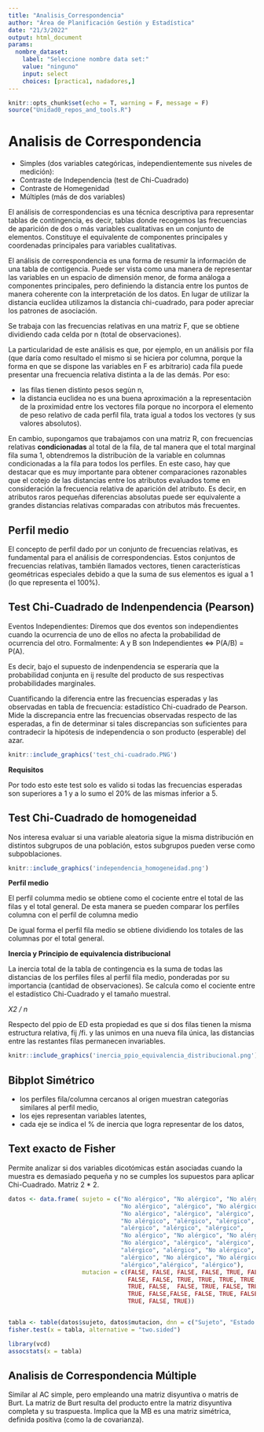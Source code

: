 ```yaml
---
title: "Analisis_Correspondencia"
author: "Área de Planificación Gestión y Estadística"
date: "21/3/2022"
output: html_document
params:
  nombre_dataset:
    label: "Seleccione nombre data set:"
    value: "ninguno"
    input: select
    choices: [practica1, nadadores,]
---
```

```r
knitr::opts_chunk$set(echo = T, warning = F, message = F)
source("Unidad0_repos_and_tools.R")

```

# Analisis de Correspondencia

+ Simples (dos variables categóricas, independientemente sus niveles de medición): 
- Contraste de Independencia (test de Chi-Cuadrado) 
- Contraste de Homegenidad
+ Múltiples (más de dos variables)


El análisis de correspondencias es una técnica descriptiva para representar tablas de contingencia, es decir, tablas donde recogemos las frecuencias de aparición de dos o más variables cualitativas en un conjunto de elementos. Constituye el equivalente de componentes principales y coordenadas principales para variables cualitativas.     

El análisis de correspondencia es una forma de resumir la información de una tabla de contigencia. Puede ser vista como una manera de representar las variables en un espacio de dimensión menor, de forma análoga a componentes principales, pero definiendo la distancia entre los puntos de manera coherente con la interpretación de los datos. En lugar de utilizar la distancia euclídea utilizamos la distancia chi-cuadrado, para poder apreciar los patrones de asociación.

Se trabaja con las frecuencias relativas en una matriz F, que se obtiene dividiendo cada celda por n (total de observaciones).   

La particularidad de este análisis es que, por ejemplo, en un análisis por fila (que daría como resultado el mismo si se hiciera por columna, porque la forma en que se dispone las variables en F es arbitrario) cada fila puede presentar una frecuencia relativa distinta a la de las demás. Por eso:   

- las filas tienen distinto pesos segùn n,    
- la distancia euclidea no es una buena aproximación a la representaciòn de la proximidad entre los vectores fila porque no incorpora el elemento de peso relativo de cada perfil fila, trata igual a todos los vectores (y sus valores absolutos).   

En cambio, supongamos que trabajamos con una matriz R, con frecuencias relativas **condicionadas** al total de la fila, de tal manera que el total marginal fila suma 1, obtendremos la distribuciòn de la variable en columnas condicionadas a la fila para todos los perfiles. En este caso, hay que destacar que es muy importante para obtener comparaciones razonables que el cotejo de las distancias entre los atributos evaluados tome en consideración la frecuencia relativa de aparición del atributo. Es decir, en atributos raros pequeñas diferencias absolutas puede ser equivalente a grandes distancias relativas comparadas con atributos más frecuentes. 

## Perfil medio

El concepto de perfil dado por un conjunto de frecuencias relativas, es fundamental para el análisis de correspondencias. Estos conjuntos de frecuencias relativas, también llamados vectores, tienen características geométricas especiales debido a que la suma de sus elementos es igual a 1 (lo que representa el 100%).


## Test Chi-Cuadrado de Indenpendencia (Pearson)

Eventos Independientes: Diremos que dos eventos son independientes cuando la ocurrencia de uno de ellos no afecta la probabilidad de ocurrencia del otro. Formalmente: A y B son Independientes ⇔ P(A/B) = P(A).

Es decir, bajo el supuesto de indenpendencia se esperaría que la probabilidad conjunta en ij resulte del producto de sus respectivas probabilidades marginales.  

Cuantificando la diferencia entre las frecuencias esperadas y las observadas en tabla de frecuencia: estadístico Chi-cuadrado de Pearson. Mide la discrepancia entre las frecuencias observadas respecto de las esperadas, a fin de determinar si tales discrepancias son suficientes para contradecir la hipótesis de independencia o son producto (esperable) del azar.

```r
knitr::include_graphics('test_chi-cuadrado.PNG')
```

**Requisitos**

Por todo esto este test solo es valido si todas las frecuencias esperadas son superiores a 1 y a lo sumo el 20% de las mismas inferior a 5. 


## Test Chi-Cuadrado de homogeneidad

Nos interesa evaluar si una variable aleatoria sigue la misma distribución en distintos subgrupos de una población, estos subgrupos pueden verse como subpoblaciones. 


```r
knitr::include_graphics('independencia_homogeneidad.png')
```

**Perfil medio**    

El perfil columma medio se obtiene como el cociente entre el total de las filas y el total general. De esta manera se pueden comparar los perfiles columna con el perfil de columna medio

De igual forma el perfil fila medio se obtiene dividiendo los totales de las columnas por el total general.


**Inercia y Principio de equivalencia distribucional**

La inercia total de la tabla de contingencia es la suma de todas las distancias de los perfiles files al perfil fila medio, ponderadas por su importancia (cantidad de observaciones). Se calcula como el cociente entre el estadístico Chi-Cuadrado y el tamaño muestral. 

*X2 / n*

Respecto del ppio de ED esta propiedad es que si dos filas tienen la misma estructura relativa, fij /fi. y las unimos en una nueva fila única, las distancias entre las restantes filas permanecen invariables. 

```r
knitr::include_graphics('inercia_ppio_equivalencia_distribucional.png')
```

## Bibplot Simétrico

- los perfiles fila/columna cercanos al origen muestran categorías similares al perfil medio,    
- los ejes representan variables latentes,    
- cada eje se indica el % de inercia que logra representar de los datos,  

## Text exacto de Fisher

Permite analizar si dos variables dicotómicas están asociadas cuando la muestra es demasiado pequeña y no se cumples los supuestos para aplicar Chi-Cuadrado. Matriz 2 * 2. 

```r
datos <- data.frame( sujeto = c("No alérgico", "No alérgico", "No alérgico",
                                "No alérgico", "alérgico", "No alérgico",
                                "No alérgico", "alérgico", "alérgico",
                                "No alérgico", "alérgico", "alérgico",
                                "alérgico", "alérgico", "alérgico",
                                "No alérgico", "No alérgico", "No alérgico",
                                "No alérgico", "alérgico", "alérgico",
                                "alérgico", "alérgico", "No alérgico",
                                "alérgico", "No alérgico", "No alérgico",
                                "alérgico","alérgico", "alérgico"),
                     mutacion = c(FALSE, FALSE, FALSE, FALSE, TRUE, FALSE,
                                  FALSE, FALSE, TRUE, TRUE, TRUE, TRUE, TRUE,
                                  TRUE, FALSE,  FALSE, TRUE, FALSE, TRUE, FALSE,
                                  TRUE, FALSE,FALSE, FALSE, TRUE, FALSE, FALSE,
                                  TRUE, FALSE, TRUE))


tabla <- table(datos$sujeto, datos$mutacion, dnn = c("Sujeto", "Estado gen"))
fisher.test(x = tabla, alternative = "two.sided")
```
```r
library(vcd)
assocstats(x = tabla)
```

## Analisis de Correspondencia Múltiple

Similar al AC simple, pero empleando una matriz disyuntiva o matris de Burt. La matriz de Burt resulta del producto entre la matriz disyuntiva completa y su traspuesta. Implica que la MB es una matriz simétrica, definida positiva (como la de covarianza).